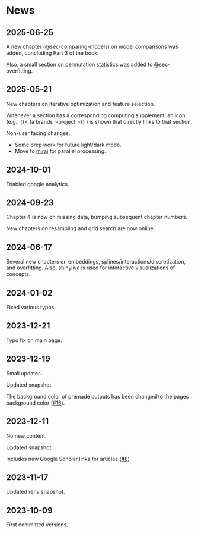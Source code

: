 # News {.unlisted .unnumbered}

## 2025-06-25

A new chapter (@sec-comparing-models) on model comparisons was added, concluding Part 3 of the book.  

Also, a small section on permutation statistics was added to @sec-overfitting. 

## 2025-05-21

New chapters on iterative optimization and feature selection. 

Whenever a section has a corresponding computing supplement, an icon (e.g., {{< fa brands r-project >}} ) is shown that directly links to that section.  

Non-user facing changes: 

- Some prep work for future light/dark mode.
- Move to [mirai](https://mirai.r-lib.org/index.html) for parallel processing. 

## 2024-10-01

Enabled google analytics.

## 2024-09-23

Chapter 4 is now on missing data, bumping subsequent chapter numbers. 

New chapters on resampling and grid search are now online. 

## 2024-06-17  {.unlisted .unnumbered}

Several new chapters on embeddings, splines/interactions/discretization, and overfitting. Also, shinylive is used for interactive visualizations of concepts.

## 2024-01-02  {.unlisted .unnumbered}

Fixed various typos. 

## 2023-12-21  {.unlisted .unnumbered}

Typo fix on main page. 

## 2023-12-19  {.unlisted .unnumbered}

Small updates. 

Updated snapshot.

The background color of premade outputs has been changed to the pages background color ([#16](https://github.com/aml4td/website/pull/16)).


## 2023-12-11  {.unlisted .unnumbered}

No new content. 

Updated snapshot. 

Includes new Google Scholar links for articles ([#8](https://github.com/aml4td/website/pull/8))

## 2023-11-17  {.unlisted .unnumbered}

Updated renv snapshot. 

## 2023-10-09  {.unlisted .unnumbered}

First committed versions. 


